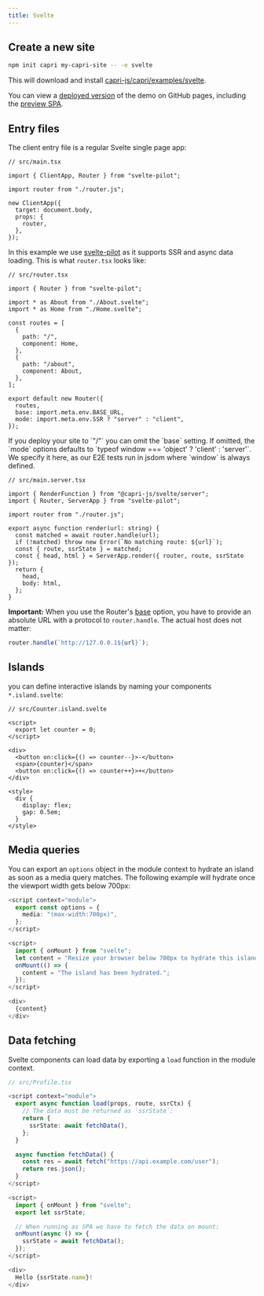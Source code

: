 ```yaml
---
title: Svelte
---
```


## Create a new site

```bash
npm init capri my-capri-site -- -e svelte
```

This will download and install [capri-js/capri/examples/svelte](https://github.com/capri-js/capri/tree/main/examples/svelte).

You can view a [deployed version](https://capri-js.github.io/capri/svelte/) of the demo on GitHub pages,
including the [preview SPA](https://capri-js.github.io/capri/svelte/preview/).

## Entry files

The client entry file is a regular Svelte single page app:

```tsx
// src/main.tsx

import { ClientApp, Router } from "svelte-pilot";

import router from "./router.js";

new ClientApp({
  target: document.body,
  props: {
    router,
  },
});
```

In this example we use [svelte-pilot](https://www.npmjs.com/package/svelte-pilot) as it supports
SSR and async data loading. This is what `router.tsx` looks like:

```tsx
// src/router.tsx

import { Router } from "svelte-pilot";

import * as About from "./About.svelte";
import * as Home from "./Home.svelte";

const routes = [
  {
    path: "/",
    component: Home,
  },
  {
    path: "/about",
    component: About,
  },
];

export default new Router({
  routes,
  base: import.meta.env.BASE_URL,
  mode: import.meta.env.SSR ? "server" : "client",
});
```

<Note title="base option">
  If you deploy your site to `"/"` you can omit the `base` setting.
</Note>

<Note title="mode option">
  If omitted, the `mode` options defaults to `typeof window === 'object' ?
  'client' : 'server'`. We specify it here, as our E2E tests run in jsdom where
  `window` is always defined.
</Note>

```tsx
// src/main.server.tsx

import { RenderFunction } from "@capri-js/svelte/server";
import { Router, ServerApp } from "svelte-pilot";

import router from "./router.js";

export async function render(url: string) {
  const matched = await router.handle(url);
  if (!matched) throw new Error(`No matching route: ${url}`);
  const { route, ssrState } = matched;
  const { head, html } = ServerApp.render({ router, route, ssrState });
  return {
    head,
    body: html,
  };
}
```

**Important:** When you use the Router's [base](https://www.npmjs.com/package/svelte-pilot#base)
option, you have to provide an absolute URL with a protocol to `router.handle`.
The actual host does not matter:

```ts
router.handle(`http://127.0.0.1${url}`);
```

## Islands

you can define interactive islands by naming your components `*.island.svelte`:

```tsx
// src/Counter.island.svelte

<script>
  export let counter = 0;
</script>

<div>
  <button on:click={() => counter--}>-</button>
  <span>{counter}</span>
  <button on:click={() => counter++}>+</button>
</div>

<style>
  div {
    display: flex;
    gap: 0.5em;
  }
</style>

```

## Media queries

You can export an `options` object in the module context to hydrate an island
as soon as a media query matches. The following example will hydrate once the
viewport width gets below 700px:

```ts
<script context="module">
  export const options = {
    media: "(max-width:700px)",
  };
</script>

<script>
  import { onMount } from "svelte";
  let content = "Resize your browser below 700px to hydrate this island.";
  onMount(() => {
    content = "The island has been hydrated.";
  });
</script>

<div>
  {content}
</div>

```

## Data fetching

Svelte components can load data by exporting a `load` function in the
module context.

```ts
// src/Profile.tsx

<script context="module">
  export async function load(props, route, ssrCtx) {
    // The data must be returned as `ssrState`:
    return {
      ssrState: await fetchData(),
    };
  }

  async function fetchData() {
    const res = await fetch("https://api.example.com/user");
    return res.json();
  }
</script>

<script>
  import { onMount } from "svelte";
  export let ssrState;

  // When running as SPA we have to fetch the data on mount:
  onMount(async () => {
    ssrState = await fetchData();
  });
</script>

<div>
  Hello {ssrState.name}!
</div>
```

